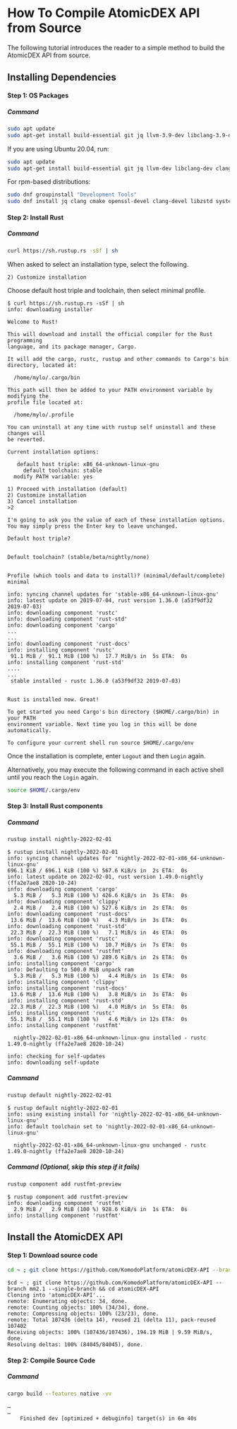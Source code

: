 
# How To Compile AtomicDEX API from Source

The following tutorial introduces the reader to a simple method to build the AtomicDEX API from source.

## Installing Dependencies

#### Step 1: OS Packages

##### Command

```bash
sudo apt update
sudo apt-get install build-essential git jq llvm-3.9-dev libclang-3.9-dev clang-3.9 cmake libssl-dev pkg-config
```

If you are using Ubuntu 20.04, run:

```bash
sudo apt update
sudo apt-get install build-essential git jq llvm-dev libclang-dev clang cmake libssl-dev pkg-config
```

For rpm-based distributions:

```bash
sudo dnf groupinstall "Development Tools"
sudo dnf install jq clang cmake openssl-devel clang-devel libzstd systemd-devel  # systemd-devel is used for libudev dep instead of pkg-config
```

#### Step 2: Install Rust

##### Command

```bash
curl https://sh.rustup.rs -sSf | sh
```

When asked to select an installation type, select the following.

```
2) Customize installation
```

Choose default host triple and toolchain, then select minimal profile.

<CollapsibleSection expandedText='Hide sample output' collapsedText='Show sample output'>

```
$ curl https://sh.rustup.rs -sSf | sh
info: downloading installer

Welcome to Rust!

This will download and install the official compiler for the Rust programming
language, and its package manager, Cargo.

It will add the cargo, rustc, rustup and other commands to Cargo's bin
directory, located at:

  /home/mylo/.cargo/bin

This path will then be added to your PATH environment variable by modifying the
profile file located at:

  /home/mylo/.profile

You can uninstall at any time with rustup self uninstall and these changes will
be reverted.

Current installation options:

   default host triple: x86_64-unknown-linux-gnu
     default toolchain: stable
  modify PATH variable: yes

1) Proceed with installation (default)
2) Customize installation
3) Cancel installation
>2

I'm going to ask you the value of each of these installation options.
You may simply press the Enter key to leave unchanged.

Default host triple?


Default toolchain? (stable/beta/nightly/none)


Profile (which tools and data to install)? (minimal/default/complete)
minimal

info: syncing channel updates for 'stable-x86_64-unknown-linux-gnu'
info: latest update on 2019-07-04, rust version 1.36.0 (a53f9df32 2019-07-03)
info: downloading component 'rustc'
info: downloading component 'rust-std'
info: downloading component 'cargo'
...
...
info: downloading component 'rust-docs'
info: installing component 'rustc'
 91.1 MiB /  91.1 MiB (100 %)  17.7 MiB/s in  5s ETA:  0s
info: installing component 'rust-std'
....
...
 stable installed - rustc 1.36.0 (a53f9df32 2019-07-03)


Rust is installed now. Great!

To get started you need Cargo's bin directory ($HOME/.cargo/bin) in your PATH
environment variable. Next time you log in this will be done automatically.

To configure your current shell run source $HOME/.cargo/env

```

</CollapsibleSection>

Once the installation is complete, enter `Logout` and then `Login` again.

Alternatively, you may execute the following command in each active shell until you reach the `Login` again.

```bash
source $HOME/.cargo/env
```

#### Step 3: Install Rust components

##### Command

```bash
rustup install nightly-2022-02-01
```

<CollapsibleSection expandedText='Hide sample output' collapsedText='Show sample output'>

```
$ rustup install nightly-2022-02-01
info: syncing channel updates for 'nightly-2022-02-01-x86_64-unknown-linux-gnu'
696.1 KiB / 696.1 KiB (100 %) 567.6 KiB/s in  2s ETA:  0s
info: latest update on 2022-02-01, rust version 1.49.0-nightly (ffa2e7ae8 2020-10-24)
info: downloading component 'cargo'
  5.3 MiB /   5.3 MiB (100 %) 426.6 KiB/s in  3s ETA:  0s
info: downloading component 'clippy'
  2.4 MiB /   2.4 MiB (100 %) 527.6 KiB/s in  2s ETA:  0s
info: downloading component 'rust-docs'
 13.6 MiB /  13.6 MiB (100 %)   4.3 MiB/s in  3s ETA:  0s
info: downloading component 'rust-std'
 22.3 MiB /  22.3 MiB (100 %)   7.1 MiB/s in  4s ETA:  0s
info: downloading component 'rustc'
 55.1 MiB /  55.1 MiB (100 %)  10.7 MiB/s in  7s ETA:  0s
info: downloading component 'rustfmt'
  3.6 MiB /   3.6 MiB (100 %) 289.6 KiB/s in  2s ETA:  0s
info: installing component 'cargo'
info: Defaulting to 500.0 MiB unpack ram
  5.3 MiB /   5.3 MiB (100 %)   4.4 MiB/s in  1s ETA:  0s
info: installing component 'clippy'
info: installing component 'rust-docs'
 13.6 MiB /  13.6 MiB (100 %)   3.8 MiB/s in  3s ETA:  0s
info: installing component 'rust-std'
 22.3 MiB /  22.3 MiB (100 %)   4.0 MiB/s in  5s ETA:  0s
info: installing component 'rustc'
 55.1 MiB /  55.1 MiB (100 %)   4.6 MiB/s in 12s ETA:  0s
info: installing component 'rustfmt'

  nightly-2022-02-01-x86_64-unknown-linux-gnu installed - rustc 1.49.0-nightly (ffa2e7ae8 2020-10-24)

info: checking for self-updates
info: downloading self-update

```

</CollapsibleSection>

##### Command

```bash
rustup default nightly-2022-02-01
```

<CollapsibleSection expandedText='Hide sample output' collapsedText='Show sample output'>

```
$ rustup default nightly-2022-02-01
info: using existing install for 'nightly-2022-02-01-x86_64-unknown-linux-gnu'
info: default toolchain set to 'nightly-2022-02-01-x86_64-unknown-linux-gnu'

  nightly-2022-02-01-x86_64-unknown-linux-gnu unchanged - rustc 1.49.0-nightly (ffa2e7ae8 2020-10-24)
```

</CollapsibleSection>

##### Command (Optional, skip this step if it fails)

```bash
rustup component add rustfmt-preview
```

<CollapsibleSection expandedText='Hide sample output' collapsedText='Show sample output'>

```
$ rustup component add rustfmt-preview
info: downloading component 'rustfmt'
  2.9 MiB /   2.9 MiB (100 %) 928.6 KiB/s in  1s ETA:  0s
info: installing component 'rustfmt'
```

</CollapsibleSection>

## Install the AtomicDEX API

#### Step 1: Download source code

```bash
cd ~ ; git clone https://github.com/KomodoPlatform/atomicDEX-API --branch mm2.1 --single-branch && cd atomicDEX-API
```

<CollapsibleSection expandedText='Hide sample output' collapsedText='Show sample output'>

```
$cd ~ ; git clone https://github.com/KomodoPlatform/atomicDEX-API --branch mm2.1 --single-branch && cd atomicDEX-API
Cloning into 'atomicDEX-API'...
remote: Enumerating objects: 34, done.
remote: Counting objects: 100% (34/34), done.
remote: Compressing objects: 100% (23/23), done.
remote: Total 107436 (delta 14), reused 21 (delta 11), pack-reused 107402
Receiving objects: 100% (107436/107436), 194.19 MiB | 9.59 MiB/s, done.
Resolving deltas: 100% (84045/84045), done.
```

</CollapsibleSection>

#### Step 2: Compile Source Code

##### Command

```bash
cargo build --features native -vv
```

<CollapsibleSection expandedText='Hide sample output' collapsedText='Show sample output'>

```
…
…
    Finished dev [optimized + debuginfo] target(s) in 6m 40s
```

</CollapsibleSection>
